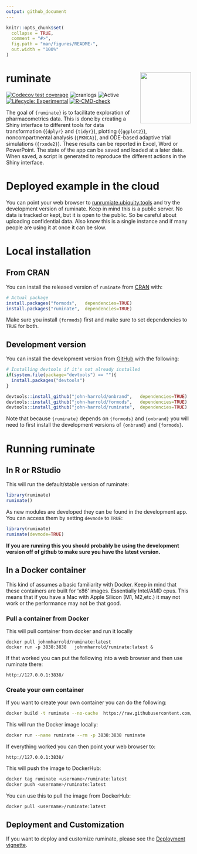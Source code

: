 ```yaml
---
output: github_document
---
```


<!-- README.md is generated from README.Rmd. Please edit that file -->

```r
knitr::opts_chunk$set(
  collapse = TRUE,
  comment = "#>",
  fig.path = "man/figures/README-",
  out.width = "100%"
)
```

# ruminate <img src="man/figures/logo.png" align="right" height="138.5" />

<!-- 
-->

<!-- badges: start -->

[![Codecov test coverage](https://codecov.io/gh/john-harrold/ruminate/branch/master/graph/badge.svg)](https://app.codecov.io/gh/john-harrold/ruminate?branch=master)
![cranlogs](https://cranlogs.r-pkg.org/badges/ruminate)
![Active](https://www.repostatus.org/badges/latest/active.svg)
[![Lifecycle: Experimental](https://img.shields.io/badge/lifecycle-experimental-orange.svg)](https://lifecycle.r-lib.org/articles/stages.html)
[![R-CMD-check](https://github.com/john-harrold/ruminate/actions/workflows/R-CMD-check.yaml/badge.svg)](https://github.com/john-harrold/ruminate/actions/workflows/R-CMD-check.yaml)

<!-- badges: end -->

The goal of `{ruminate}` is to facilitate exploration of pharmacometrics data. This is done by creating a Shiny interface to different tools for data transformation (`{dplyr}` and `{tidyr}`), plotting (`{ggplot2}`), noncompartmental analysis (`{PKNCA}`), and ODE-based adaptive trial simulations (`{rxode2}`). These results can be reported in Excel, Word or PowerPoint. The state of the app can be saved and loaded at a later date. When saved, a script is generated to reproduce the different actions in the Shiny interface.

# Deployed example in the cloud 

You can point your web browser to [runrumiate.ubiquity.tools](https://runruminate.ubiquity.tools) and try the development version of ruminate. Keep in mind this is a public server. No data is tracked or kept, but it is open to the public. So be careful about uploading confidential data. Also know this is a single instance and if many people are using it at once it can be slow.

# Local installation

## From CRAN

You can install the released version of ``ruminate`` from [CRAN](https://cran.r-project.org/package=ruminate) with:

``` r
# Actual package
install.packages("formods",   dependencies=TRUE)
install.packages("ruminate",  dependencies=TRUE)
```

Make sure you install `{formods}` first and make sure to set dependencies to `TRUE` for both. 

## Development version

You can install the development version from [GitHub](https://github.com/john-harrold/ruminate/) with the following:

``` r
# Installing devtools if it's not already installed
if(system.file(package="devtools") == ""){
  install.packages("devtools") 
}

devtools::install_github("john-harrold/onbrand",   dependencies=TRUE)
devtools::install_github("john-harrold/formods",   dependencies=TRUE)
devtools::install_github("john-harrold/ruminate",  dependencies=TRUE)
```

Note that because `{ruminate}` depends on `{formods}` and `{onbrand}` you will need to first install the development versions of `{onbrand}` and `{formods}`.

# Running ruminate

## In R or RStudio

This will run the default/stable version of ruminate:

``` r 
library(ruminate)
ruminate()
```

As new modules are developed they can be found in the development app. You can access them by setting `devmode` to `TRUE`:

``` r 
library(ruminate)
ruminate(devmode=TRUE)
```

**If you are running this you should probably be using the development version off of github to make sure you have the latest version.**



## In a Docker container

This kind of assumes a basic familiarity with Docker. Keep in mind that these containers are built for 'x86' images. Essentially Intel/AMD cpus. This means that if you have a Mac with Apple Silicon (M1, M2,etc.) it may not work or the performance may not be that good. 

### Pull a container from Docker

This will pull container from docker and run it locally 

```
docker pull johnmharrold/ruminate:latest
docker run -p 3838:3838   johnmharrold/ruminate:latest &
```

If that worked you can put the following into a web browser and then use ruminate there:

```
http://127.0.0.1:3838/
```

### Create your own container

If you want to create your own container you can do the following: 

``` bash
docker build -t ruminate --no-cache  https://raw.githubusercontent.com/john-harrold/ruminate/main/inst/docker/local_container
```
This will run the Docker image locally:

``` bash
docker run --name ruminate --rm -p 3838:3838 ruminate
```

If everything worked you can then point your web browser to:

```
http://127.0.0.1:3838/
```

This will push the image to DockerHub:

```bash
docker tag ruminate <username>/ruminate:latest
docker push <username>/ruminate:latest
```

You can use this to pull the image from DockerHub:

```bash
docker pull <username>/ruminate:latest
```

## Deployment and Customization 

If you want to deploy and customize ruminate, please see the [Deployment vignette](https://ruminate.ubiquity.tools/articles/deployment.html).
